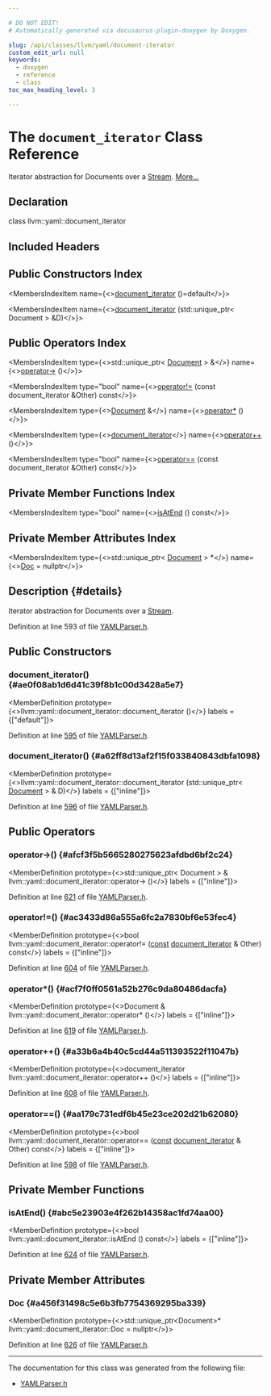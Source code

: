 ```yaml
---

# DO NOT EDIT!
# Automatically generated via docusaurus-plugin-doxygen by Doxygen.

slug: /api/classes/llvm/yaml/document-iterator
custom_edit_url: null
keywords:
  - doxygen
  - reference
  - class
toc_max_heading_level: 3

---
```





# The `document_iterator` Class Reference

<DoxygenPage pluginConfig={pluginConfig}>

Iterator abstraction for Documents over a <a href="/docs/api/classes/llvm/yaml/stream">Stream</a>. <a href="#details">More...</a>

## Declaration

<CodeBlock>class llvm::yaml::document_iterator</CodeBlock>

## Included Headers

<IncludesList>
<IncludesListItem
  filePath="llvm/Support/YAMLParser.h"
  permalink="/docs/api/files/include/include/llvm/include/llvm/support/yamlparser-h"
  isLocal="true" />
</IncludesList>

## Public Constructors Index

<MembersIndex>

<MembersIndexItem
  name={<><a href="#ae0f08ab1d6d41c39f8b1c00d3428a5e7">document&#95;iterator</a> ()=default</>}>
</MembersIndexItem>

<MembersIndexItem
  name={<><a href="#a62ff8d13af2f15f033840843dbfa1098">document&#95;iterator</a> (std::unique&#95;ptr&lt; Document &gt; &amp;D)</>}>
</MembersIndexItem>

</MembersIndex>

## Public Operators Index

<MembersIndex>

<MembersIndexItem
  type={<>std::unique&#95;ptr&lt; <a href="/docs/api/classes/llvm/yaml/document">Document</a> &gt; &amp;</>}
  name={<><a href="#afcf3f5b5665280275623afdbd6bf2c24">operator-&gt;</a> ()</>}>
</MembersIndexItem>

<MembersIndexItem
  type="bool"
  name={<><a href="#ac3433d86a555a6fc2a7830bf6e53fec4">operator!=</a> (const document&#95;iterator &amp;Other) const</>}>
</MembersIndexItem>

<MembersIndexItem
  type={<><a href="/docs/api/classes/llvm/yaml/document">Document</a> &amp;</>}
  name={<><a href="#acf7f0ff0561a52b276c9da80486dacfa">operator&#42;</a> ()</>}>
</MembersIndexItem>

<MembersIndexItem
  type={<><a href="/docs/api/classes/llvm/yaml/document-iterator">document&#95;iterator</a></>}
  name={<><a href="#a33b6a4b40c5cd44a511393522f11047b">operator++</a> ()</>}>
</MembersIndexItem>

<MembersIndexItem
  type="bool"
  name={<><a href="#aa179c731edf6b45e23ce202d21b62080">operator==</a> (const document&#95;iterator &amp;Other) const</>}>
</MembersIndexItem>

</MembersIndex>

## Private Member Functions Index

<MembersIndex>

<MembersIndexItem
  type="bool"
  name={<><a href="#abc5e23903e4f262b14358ac1fd74aa00">isAtEnd</a> () const</>}>
</MembersIndexItem>

</MembersIndex>

## Private Member Attributes Index

<MembersIndex>

<MembersIndexItem
  type={<>std::unique&#95;ptr&lt; <a href="/docs/api/classes/llvm/yaml/document">Document</a> &gt; &#42;</>}
  name={<><a href="#a456f31498c5e6b3fb7754369295ba339">Doc</a> = nullptr</>}>
</MembersIndexItem>

</MembersIndex>

## Description {#details}

Iterator abstraction for Documents over a <a href="/docs/api/classes/llvm/yaml/stream">Stream</a>.

Definition at line 593 of file <a href="/docs/api/files/include/include/llvm/include/llvm/support/yamlparser-h">YAMLParser.h</a>.

<SectionDefinition>

## Public Constructors

### document&#95;iterator() {#ae0f08ab1d6d41c39f8b1c00d3428a5e7}

<MemberDefinition
  prototype={<>llvm::yaml::document&#95;iterator::document&#95;iterator ()</>}
  labels = {["default"]}>

Definition at line <a href="/docs/api/files/include/include/llvm/include/llvm/support/yamlparser-h/#l00595">595</a> of file <a href="/docs/api/files/include/include/llvm/include/llvm/support/yamlparser-h">YAMLParser.h</a>.
</MemberDefinition>

### document&#95;iterator() {#a62ff8d13af2f15f033840843dbfa1098}

<MemberDefinition
  prototype={<>llvm::yaml::document&#95;iterator::document&#95;iterator (std::unique&#95;ptr&lt; <a href="/docs/api/classes/llvm/yaml/document">Document</a> &gt; &amp; D)</>}
  labels = {["inline"]}>

Definition at line <a href="/docs/api/files/include/include/llvm/include/llvm/support/yamlparser-h/#l00596">596</a> of file <a href="/docs/api/files/include/include/llvm/include/llvm/support/yamlparser-h">YAMLParser.h</a>.
</MemberDefinition>

</SectionDefinition>

<SectionDefinition>

## Public Operators

### operator-&gt;() {#afcf3f5b5665280275623afdbd6bf2c24}

<MemberDefinition
  prototype={<>std::unique&#95;ptr&lt; Document &gt; &amp; llvm::yaml::document&#95;iterator::operator-&gt; ()</>}
  labels = {["inline"]}>

Definition at line <a href="/docs/api/files/include/include/llvm/include/llvm/support/yamlparser-h/#l00621">621</a> of file <a href="/docs/api/files/include/include/llvm/include/llvm/support/yamlparser-h">YAMLParser.h</a>.
</MemberDefinition>

### operator!=() {#ac3433d86a555a6fc2a7830bf6e53fec4}

<MemberDefinition
  prototype={<>bool llvm::yaml::document&#95;iterator::operator!= (<a href="/docs/api/files/lib/lib/target/lib/target/aarch64/aarch64promoteconstant-cpp/#a90f8350fecae261c25be85d38b451bff">const</a> <a href="/docs/api/classes/llvm/yaml/document-iterator">document&#95;iterator</a> &amp; Other) const</>}
  labels = {["inline"]}>

Definition at line <a href="/docs/api/files/include/include/llvm/include/llvm/support/yamlparser-h/#l00604">604</a> of file <a href="/docs/api/files/include/include/llvm/include/llvm/support/yamlparser-h">YAMLParser.h</a>.
</MemberDefinition>

### operator&#42;() {#acf7f0ff0561a52b276c9da80486dacfa}

<MemberDefinition
  prototype={<>Document &amp; llvm::yaml::document&#95;iterator::operator&#42; ()</>}
  labels = {["inline"]}>

Definition at line <a href="/docs/api/files/include/include/llvm/include/llvm/support/yamlparser-h/#l00619">619</a> of file <a href="/docs/api/files/include/include/llvm/include/llvm/support/yamlparser-h">YAMLParser.h</a>.
</MemberDefinition>

### operator++() {#a33b6a4b40c5cd44a511393522f11047b}

<MemberDefinition
  prototype={<>document&#95;iterator llvm::yaml::document&#95;iterator::operator++ ()</>}
  labels = {["inline"]}>

Definition at line <a href="/docs/api/files/include/include/llvm/include/llvm/support/yamlparser-h/#l00608">608</a> of file <a href="/docs/api/files/include/include/llvm/include/llvm/support/yamlparser-h">YAMLParser.h</a>.
</MemberDefinition>

### operator==() {#aa179c731edf6b45e23ce202d21b62080}

<MemberDefinition
  prototype={<>bool llvm::yaml::document&#95;iterator::operator== (<a href="/docs/api/files/lib/lib/target/lib/target/aarch64/aarch64promoteconstant-cpp/#a90f8350fecae261c25be85d38b451bff">const</a> <a href="/docs/api/classes/llvm/yaml/document-iterator">document&#95;iterator</a> &amp; Other) const</>}
  labels = {["inline"]}>

Definition at line <a href="/docs/api/files/include/include/llvm/include/llvm/support/yamlparser-h/#l00598">598</a> of file <a href="/docs/api/files/include/include/llvm/include/llvm/support/yamlparser-h">YAMLParser.h</a>.
</MemberDefinition>

</SectionDefinition>

<SectionDefinition>

## Private Member Functions

### isAtEnd() {#abc5e23903e4f262b14358ac1fd74aa00}

<MemberDefinition
  prototype={<>bool llvm::yaml::document&#95;iterator::isAtEnd () const</>}
  labels = {["inline"]}>

Definition at line <a href="/docs/api/files/include/include/llvm/include/llvm/support/yamlparser-h/#l00624">624</a> of file <a href="/docs/api/files/include/include/llvm/include/llvm/support/yamlparser-h">YAMLParser.h</a>.
</MemberDefinition>

</SectionDefinition>

<SectionDefinition>

## Private Member Attributes

### Doc {#a456f31498c5e6b3fb7754369295ba339}

<MemberDefinition
  prototype={<>std::unique&#95;ptr&lt;Document&gt;&#42; llvm::yaml::document&#95;iterator::Doc = nullptr</>}>

Definition at line <a href="/docs/api/files/include/include/llvm/include/llvm/support/yamlparser-h/#l00626">626</a> of file <a href="/docs/api/files/include/include/llvm/include/llvm/support/yamlparser-h">YAMLParser.h</a>.
</MemberDefinition>

</SectionDefinition>

<hr/>

The documentation for this class was generated from the following file:

<ul>
<li><a href="/docs/api/files/include/include/llvm/include/llvm/support/yamlparser-h">YAMLParser.h</a></li>
</ul>

</DoxygenPage>
